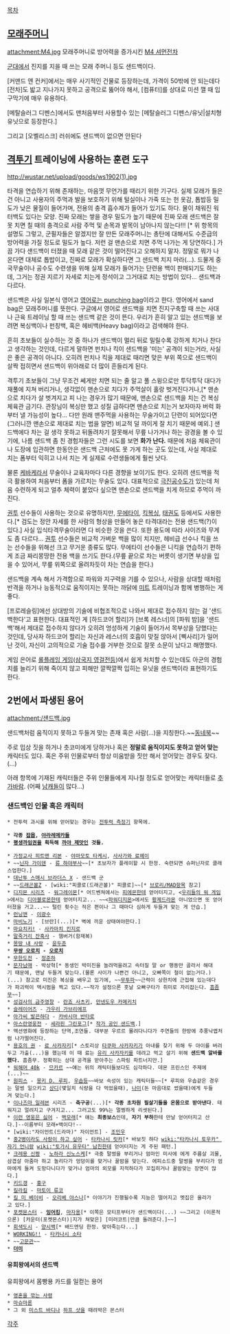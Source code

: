 [[목차]]

== [[모래주머니]] ==
attachment:M4.jpg
모래주머니로 방어력을 증가시킨 [[M4 셔먼]]전차

[[군대]]에서 진지를 지을 때 쓰는 모래 주머니 등도 샌드백이다.

[커맨드 앤 컨커]에서는 매우 사기적인 건물로 등장하는데, 가격이 50밖에 안 되는데다 [전차]도 밟고 지나가지 못하고 공격으로 뚫어야 해서, [컴퓨터]를 상대로 미션 깰 때 입구막기에 매우 유용하다.

[메탈슬러그 디펜스]에서도 맨처음부터 사용할수 있는 [메탈슬러그 디펜스/유닛|설치형 유닛으로 등장한다.]

그리고 [오벨리스크] 러쉬에도 샌드백이 없으면 안된다

== [[격투기]] 트레이닝에 사용하는 훈련 도구 ==
http://wustar.net/upload/goods/ws1902(1).jpg

타격을 연습하기 위해 존재하는, 마음껏 무언가를 때리기 위한 기구다. 실제 모래가 들은 건 아니고 사용자의 주먹과 발을 보호하기 위해 털실이나 가죽 또는 헌 옷감, 톱밥등 밀도가 낮은 물질이 들어가며, 전용의 충격 흡수제가 들어가 있기도 하다. 물이 채워진 워터백도 있다는 모양. 진짜 모래는 쌓을 경우 밀도가 높기 때문에 진짜 모래 샌드백은 잘못 치면 칠 때의 충격으로 사람 주먹 및 손목과 발목이 남아나지 않는다!!! [* 위 항목의 설명도 그렇고, 군필자들은 알겠지만 잘 만든 모래주머니는 총탄에 대해서도 수준급의 방어력을 가질 정도로 밀도가 높다. 저런 걸 맨손으로 치면 주먹 나가는 게 당연하다.] 가끔 가다 샌드백이 터졌을 때 모래 같은 것이 떨어진다고 오해하지 말자. 정말로 뭐가 나온다면 대체로 톱밥이고, 진짜로 모래가 확실하다면 그 샌드백 치지 마라(...). 드물게 중국무술이나 공수도 수련생을 위해 실제 모래가 들어가는 단련용 백이 판매되기도 하는데, 그거는 정권 지르기 자세로 치는게 정석이고 그거대로 치는 방법이 있다... 샌드백과 다르다.

샌드백은 사실 일본식 영어고 [http://englishsamsam.tistory.com/111 영어로는 punching bag]이라고 한다. 영어에서 sand bag은 모래주머니를 뜻한다. 구글에서 영어로 샌드백을 치면 진지구축할 때 쓰는 사대나 근육 트레이닝 할 때 쓰는 샌드백 같은 것이 뜬다. 우리가 흔히 알고 있는 샌드백을 보려면 복싱백이나 펀칭백, 혹은 헤비백(Heavy bag)이라고 검색해야 한다.

흔히 초보들이 실수하는 것 중 하나가 샌드백이 멀리 뒤로 밀릴수록 강하게 치거나 찬다고 생각하는 것인데, 다르게 말하면 펀치나 킥이 샌드백을 '미는' 공격이 되는거라, 사실은 좋은 공격이 아니다. 오히려 펀치나 킥을 제대로 때리면 맞은 부위 쪽으로 샌드백이 살짝 접히면서 샌드백이 위아래로 더 많이 흔들리게 된다.

격투기 초보들이 그냥 무조건 쎄게만 치면 되는 줄 알고 풀 스윙으로만 투닥투닥 대다가 재풀에 지쳐 버리거나, 생각없이 맨손으로 치다가 주먹살이 홀랑 벗겨진다거나,[* 맨손으로 치다가 살 벗겨지고 피 나는 경우가 많기 때문에, 맨손으로 샌드백을 치는 건 복싱 체육관 금기다. 관장님이 복싱만 했고 성질 급하다면 맨손으로 치는거 보자마자 버럭 화부터 낼 가능성이 높다... 다만 원래 맨주먹을 사용하는 무술가이고 단련이 되어있다면(그러니깐 맨손으로 제대로 치는 법을 알면) 비교적 덜 까이게 잘 치기 때문에 예외.] 샌드백에다 차는 걸 생각 못하고 뒤돌려차기 잘못해서 무릎 나가거나 하는 광경을 볼 수 있기에, 나름 샌드백 좀 친 경험자들은 그런 시도를 보면 '''화가 난다.''' 때문에 처음 체육관이나 도장에 입관하면 한동안은 샌드백 근처에도 못 가게 하는 곳도 있는데, 사실 제대로 치는 폼부터 익히고 나서 치는 게 실제로 수련생들에게 훨씬 낫다. 

물론 [[케바케]]라서 무술이나 교육자마다 다른 경향을 보이기도 한다. 오히려 샌드백을 적극 활용하여 처음부터 폼을 가르치는 무술도 있다. 대표적으로 [[극진공수도]]가 있는데 처음 수련하게 되고 얼추 체력이 붙었다 싶으면 맨손으로 샌드백을 치게 하므로 주먹이 까진다.  

[[권투]] 선수들이 사용하는 것으로 유명하지만, [[무에타이]], [[킥복싱]], [[태권도]] 등에서도 사용한다.[* 검도는 정안 자세를 한 사람의 형상을 만들어 놓은 타격대라는 전용 샌드백(?)이 있다.] 사실 입식타격무술이라면 다 비슷한 것을 쓴다. 또한 용도에 따라 사이즈와 무게도 좀 다르다... [[권투]] 선수들은 비교적 가벼운 백을 많이 치지만, 헤비급 선수나 킥을 쓰는 선수들을 위해선 크고 무거운 종류도 많다. 무에타이 선수들은 니킥을 연습하기 편하게 조금 짜리몽땅한 전용 백을 쓰기도 한다.(무릎 끝으로 차는 버릇이 생기면 부상을 입을 수 있어서, 무릎 위쪽으로 올려차듯이 차는 연습을 한다.)

샌드백을 계속 해서 가격함으로 파워와 지구력을 기를 수 있으나, 사람을 상대할 때처럼 반격을 하거나 능동적으로 움직이지는 못하는 까닭에 [[미트]] 트레이닝과 함께 병행하는 게 좋다.

[프로레슬링]에선 상대방의 기술에 비협조적으로 나와서 제대로 접수하지 않는 걸 '샌드백한다'고 표현한다. 대표적인 게 [하드코어 할리]가 [브록 레스너]의 [파워 밤]을 '샌드백'해서 제대로 접수하지 않다가 오히려 엉성하게 기술이 들어가서 목부상을 당했다는 것인데, 당사자 하드코어 할리는 자신과 레스너의 호흡이 맞질 않아서 [삑사리]가 일어난 것이, 자신이 고의적으로 기술 접수를 거부한 것으로 잘못 소문이 났다고 해명했다.

게임 은어로 [[롤플레잉 게임]]([[삼국지 영걸전]]등)에서 쉽게 처치할 수 있는데도 아군의 경험치를 늘리기 위해 죽이지 않고 피해만 깔짝깔짝 입히는 유닛을 샌드백이라 표현하기도 한다. 

== 2번에서 파생된 용어 ==
attachment:/샌드백.jpg

샌드백처럼 움직이지 못하고 두들겨 맞는 존재 혹은 사람(...)을 지칭한다.~~[[동네북]]~~ 

주로 밉상 짓을 하거나 츳코미에게 당하거나 혹은 '''정말로 움직이지도 못하고 얻어 맞는''' 캐릭터도 있다. 혹은 주위 인물로부터 항상 미움받을 짓만 해서 얻어맞는 경우도 잦다.(...)

아래 항목에 기재된 캐릭터들은 주위 인물들에게 지나칠 정도로 얻어맞는 캐릭터들로 [[추가바람]]. (어째 [[남캐]]들이 많다...)

=== 샌드백인 인물 혹은 캐릭터 ===
 * 전투력 과시를 위해 얻어맞는 경우는 [[전투력 측정기]] 항목에.

 * '''각종 [[잡몹]], [[야라레메카]]들'''
 * '''[[평생까임권]]을 획득해 [[까야 제맛]]인 것들.'''

 * [[가정교사 히트맨 리본]] - [[야마모토 타케시]], [[사사가와 료헤이]]
 * ~~[[닌자 가이덴]] - [[류 하야부사]]~~[* 초보자가 플레이할 시 한정. 숙련되면 슈퍼닌자로 클래스업한다.]
 * [[대난투 스매시 브라더스 X]] - 샌드백 군
 * ~~[[드래곤볼]]Z - [wiki:"피콜로(드래곤볼)" 피콜로]~~[* [[브로리/MAD]]항목 참고]
 * [[디지몬 시리즈]] - [[워그레이몬]][* 어드벤쳐에서는 [[피에몬]]한테 얻어터지고, <[[우리들의 워 게임]]>에서는 [[디아블로몬]]한테 얻어터지고... ~~<[[파워디지몬]]>에서도 [[황제드라몬]] 아니었으면 또 얻어터졌을 거고...~~ 털린 횟수는 적은 편이나 그 때마다 심하게 두들겨 맞는 게 안습.]
 * [[런닝맨]] - [[이광수]]
 * [[마비노기]] - [브란](...)[* 벽에 끼운 상태여야한다.]
 * [[마요치키!]] - [[사카마치 킨지로]]
 * [[말죽거리 잔혹사]] - 햄버거(함재복)
 * [[몽땅 내 사랑]] - [[윤두준]]
 * '''[[무쌍 오로치]] - [[오로치]]'''
 * [[무한도전]] - [[정준하]]
 * [[문자남매]] - 박상혁[* 동생인 박미진을 놀려먹을려고 속터질 말 or 행동만 골라서 해대기 때문에, 맨날 두들겨 맞는다.(물론 사이가 나쁜건 아니고, 오빠쪽이 철이 없는거다.)(...) 참고로 미진은 복싱을 배우고 있기에, ~~[[무투]]파~~근력이 상한치에 근접해 있는데다가 파괴력이 맥시멈을 찍고 있다.~~작가 설정으론 훗날 오빠구타가 취미로 자리잡는다. [[흠좀무]]~~]
 * [[성검사의 금주영창]] - [[란죠 사츠키]], [[만넨도우 카메키치]]
 * [[슬레이어즈]] - [[가우리 가브리에프]]
 * [[아가씨 발끈하다]] - [[카바시마 반타로]]
 * [[아스란영웅전]] - [[세라핀 그린포그]][* [http://comic.naver.com/webtoon/detail.nhn?titleId=112931&no=120&weekday=fri 작가 공인 샌드백].]
 * 액션영화에 등장하는 단역,조연들. 대부분 우르르 몰려다니다가 주연들의 한방에 추풍낙엽처럼 나가떨어진다.
 * [[용호의 권]] - [[료 사카자키]][* 스토리상 [[타쿠마 사카자키]]가 아내를 찾기 위해 두 아이를 버려두고 가출(...)을 했는데 이 때 료는 [[유리 사카자키]]를 데려고 먹고 살기 위해 ''' 샌드백 알바를 했다.''' 흠좀무. 정확히는 상대 공격을 받아주는 스파링 파트너지만.]
 * [[워해머 40k]] - [[므카르]] ~~얘는 위의 캐릭터들보다도 심각하다. 데몬 프린스인 주제에(...)~~
 * [[원피스(만화)|원피스]] - [[몽키 D. 루피]], [[우솝]]등~~바보 속성이 있는 캐릭터들~~[* 루피와 우솝같은 경우는 말썽 일으키고 [[상디]](몇일치 식량을 다 먹었을때), [[나미(원피스)|나미]](돈 마음대로 썼을때)에게 두들겨 맞는다.]
 * [[이나즈마 일레븐]] 시리즈 - '''축구공'''(...)[* '''각종 초차원 필살기들을 온몸으로 받아낸다'''. 태워지고 얼려지고 구겨지고... 그러고도 99%는 멀쩡하게 리셋된다.]
 * [[이런 영웅은 싫어]] - [[백모래]][* 얘는 '''최종보스'''인데, '''자기 부하'''한테 만날 얻어터지고 산다.]--이름부터 모래+백이다!--
 * [wiki:"자이언트(드라마)" 자이언트] - [[조민우]]
 * [[중2병이라도 사랑이 하고 싶어]] - [[타카나시 릿카]][* 바보짓 하다 [[wiki:"타카나시 토우카" 자기 언니]]랑 [[wiki:"토가시 유우타" 남친]]한테 얻어터지는 게 주된 패턴.]
 * [[크레용 신짱]] - [[노하라 신노스케]][* 극중 말썽을 부리거나 엄마인 미사에 에게 주름살 괴물,삼겹살 아줌마 하고 놀리다가 엉덩이를 맞거나 꿀밤을 맞는다. 에피소드중 말썽을 부리다가 엄마에게 들켜 도망다니다가 맞거나 엄마의 외모를 지적하다가 꼬집히거나 꿀밤맞는 장면이 많다.]
 * [[키드갱]] - [[홍구]]
 * [[킬라킬]] - [[마토이 류코]]
 * [[킬 미 베이비]] - [[오리베 야스나]][* 이야기가 진행될수록 지능은 떨어지고 멧집은 올라가고 있다.]
 * [[포켓몬스터]] - '''[[잉어킹]]''', [[마자용]][* 이쪽은 모티프부터가 샌드백이다(...) ~~그리고 (이론적으론) [카운터(포켓몬스터)|지가 쳐맞은] [미러코트|만큼 돌려준다.]~~]
 * [[회색도시]] - [[양시백]][* 배드엔딩 한정. 맞아죽는다...]
 * [[WORKING!!]] - [[타카나시 소타]]
 * ~~[[고문관]]~~
 * '''[[더미]]'''

==== 유희왕에서의 샌드백 ====
유희왕에서 몸빵용 카드를 일컫는 용어 

 * [[영혼을 깎는 사령]]
 * [[마슈마론]]
 * 그 외 [[미스트 바디]]나 [[하프 샷]]을 때려박은 몬스터


[[각주]]
